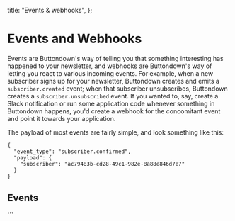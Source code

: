 
  title: "Events & webhooks",
};

# Events and Webhooks

Events are Buttondown's way of telling you that something interesting has happened to your newsletter, and webhooks are Buttondown's
way of letting you react to various incoming events. For example, when a new subscriber signs up for your newsletter, Buttondown creates
and emits a `subscriber.created` event; when that subscriber unsubscribes, Buttondown creates a `subscriber.unsubscribed` event. If you wanted
to, say, create a Slack notification or run some application code whenever something in Buttondown happens, you'd create a webhook for the concomitant
event and point it towards your application.

The payload of most events are fairly simple, and look something like this:

    {
      "event_type": "subscriber.confirmed",
      "payload": {
        "subscriber": "ac79483b-cd28-49c1-982e-8a88e846d7e7"
      }
    }

## Events

<Table
  columns={[{ title: "Event type", key: "name" }, { title: "description" }]}
  content={EVENT_TYPES}
/>
```
